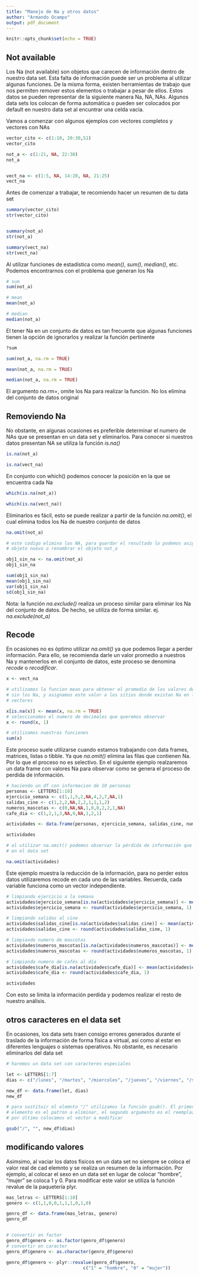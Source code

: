 ```yaml
---
title: "Manejo de Na y otros datos"
author: "Armando Ocampo"
output: pdf_document
---
```


```r
knitr::opts_chunk$set(echo = TRUE)
```

## Not available

Los Na (not available) son objetos que carecen de información dentro de nuestro data set. Esta falta de información puede ser un problema al utilizar algunas funciones. De la misma forma, existen herramientas de trabajo que nos permiten remover estos elementos o trabajar a pesar de ellos. Estos datos se pueden representar de la siguiente manera Na, NA, NAs. Algunos data sets los colocan de forma automática o pueden ser colocados por default en nuestro data set al encuntrar una celda vacía.

Vamos a comenzar con algunos ejemplos con vectores completos y vectores con NAs

```r
vector_cito <- c(1:10, 20:30,51)
vector_cito

not_a <- c(1:21, NA, 22:30)
not_a


vect_na <- c(1:5, NA, 14:20, NA, 21:25)
vect_na
```

Antes de comenzar a trabajar, te recomiendo hacer un resumen de tu data set

```r
summary(vector_cito)
str(vector_cito)


summary(not_a)
str(not_a)

summary(vect_na)
str(vect_na)
```


Al utilizar funciones de estadística como *mean()*, *sum()*, *median()*, etc. Podemos encontrarnos con el problema que generan los Na

```r
# sum
sum(not_a)

# mean
mean(not_a)

# median
median(not_a)
```

El tener Na en un conjunto de datos es tan frecuente que algunas funciones tienen la opción de ignorarlos y realizar la función pertinente

```r
?sum

sum(not_a, na.rm = TRUE)

mean(not_a, na.rm = TRUE)

median(not_a, na.rm = TRUE)
```

El argumento *na.rm=*, omite los Na para realizar la función. No los elimina del conjunto de datos original

## Removiendo Na

No obstante, en algunas ocasiones es preferible determinar el numero de NAs que se presentan en un data set y eliminarlos. Para conocer si nuestros datos presentan NA se utiliza la función *is.na()*

```r
is.na(not_a)

is.na(vect_na)
```

En conjunto con which() podemos conocer la posición en la que se encuentra cada Na

```r
which(is.na(not_a))

which(is.na(vect_na))
```

Eliminarlos es fácil, esto se puede realizar a partir de la función *na.omit()*, el cual elimina todos los Na de nuestro conjunto de datos

```r
na.omit(not_a)

# este codigo elimina los NA, para guardar el resultado lo podemos asignar a un 
# objeto nuevo o renombrar el objeto not_a

obj1_sin_na <- na.omit(not_a)
obj1_sin_na

sum(obj1_sin_na)
mean(obj1_sin_na)
var(obj1_sin_na)
sd(obj1_sin_na)
```


Nota: la función *na.exclude()* realiza un proceso similar para eliminar los Na del conjunto de datos. De hecho, se utiliza de forma similar. ej. *na.exclude(not_a)*


## Recode

En ocasiones no es óptimo utilizar *na.omit()* ya que podemos llegar a perder información. Para ello, se recomienda darle un valor promedio a nuestros Na y mantenerlos en el conjunto de datos, este proceso se denomina *recode* o *recodificar*.

```r
x <- vect_na

# utilizamos la funcion mean para obtener el promedio de los valores del vector
# sin los Na, y asignamos este valor a los sitios donde existan Na en los 
# vectores

x[is.na(x)] <- mean(x, na.rm = TRUE)
# seleccionamos el numero de decimales que queremos observar
x <- round(x, 1)

# utilizamos nuestras funciones
sum(x)
```


Este proceso suele utilizarse cuando estamos trabajando con data frames, matrices, listas o tibble. Ya que *na.omit()* elimina las filas que contienen Na. Por lo que el proceso no es selectivo. En el siguiente ejemplo realzaremos un data frame con valores Na para observar como se genera el proceso de perdida de información.

```r
# haciendo un df con informacion de 10 personas
personas <- LETTERS[1:10]
ejercicio_semana <- c(1,1,5,2,NA,4,2,7,NA,1)
salidas_cine <- c(1,2,2,NA,2,2,1,1,1,2)
numeros_mascotas <- c(0,NA,NA,1,0,0,2,2,1,NA)
cafe_dia <- c(1,2,1,3,NA,0,NA,1,2,1)

actividades <- data.frame(personas, ejercicio_semana, salidas_cine, numeros_mascotas, cafe_dia)

actividades

# al utilizar na.omit() podemos observar la pérdida de información que ocurre 
# en el data set

na.omit(actividades)
```

Este ejemplo muestra la reducción de la información, para no perder estos datos utilizaremos recode en cada uno de las variables. Recuerda, cada variable funciona como un vector independiente.

```r
# limpiando ejercicio a la semana
actividades$ejercicio_semana[is.na(actividades$ejercicio_semana)] <- mean(actividades$ejercicio_semana, na.rm = TRUE)
actividades$ejercicio_semana <- round(actividades$ejercicio_semana, 1)

# limpiando salidas al cine
actividades$salidas_cine[is.na(actividades$salidas_cine)] <- mean(actividades$salidas_cine, na.rm = TRUE)
actividades$salidas_cine <- round(actividades$salidas_cine, 1)

# limpiando numero de mascotas
actividades$numeros_mascotas[is.na(actividades$numeros_mascotas)] <- mean(actividades$numeros_mascotas, na.rm = TRUE)
actividades$numeros_mascotas <- round(actividades$numeros_mascotas, 1)

# limpiando numero de cafés al día
actividades$cafe_dia[is.na(actividades$cafe_dia)] <- mean(actividades$cafe_dia, na.rm = TRUE)
actividades$cafe_dia <- round(actividades$cafe_dia, 1)

actividades

```

Con esto se limita la información perdida y podemos realizar el resto de nuestro análisis.


## otros caracteres en el data set

En ocasiones, los data sets traen consigo errores generados durante el traslado de la información de forma física a virtual, así como al estar en diferentes lenguajes o sistemas operativos. No obstante, es necesario eliminarlos del data set

```r
# haremos un data set con caracteres especiales

let <- LETTERS[1:7]
dias <- c("/lunes", "/martes", "/miercoles", "/jueves", "/viernes", "/sabado", "/domingo")

new_df <- data.frame(let, dias)
new_df

# para sustituir el elemnto "/" utilizamos la función gsub(). El primer 
# elemento es el patron a eliminar, el segundo argumento es el reemplazo
# por último colocamos el vector a modificar

gsub("/", "", new_df$dias)
```

## modificando valores

Asimsimo, al vaciar los datos físicos en un data set no siempre se coloca el valor real de cad elemnto y se realiza un resumen de la información. Por ejemplo, al colocar el sexo en un data set en lugar de colocar "hombre", "mujer" se coloca 1 y 0. Para modificar este valor se utiliza la función revalue de la paquetería plyr.

```r
mas_letras <- LETTERS[1:10]
genero <- c(1,1,0,0,1,1,1,0,1,0)

genro_df <- data.frame(mas_letras, genero)
genro_df


# convertir en factor
genro_df$genero <- as.factor(genro_df$genero)
# convertir en caracter
genro_df$genero <- as.character(genro_df$genero)

genro_df$genero <- plyr::revalue(genro_df$genero,
                             c("1" = "hombre", "0" = "mujer"))

```




